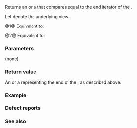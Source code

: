 {{cpp/ranges/enumerate_view/title|end}}
{{cpp/ranges/enumerate_view/navbar}}

{{dcl begin}}
{{dcl|num=1|since=c++23|
constexpr auto end() requires (!__simple_view&lt;V&gt;);
}}
{{dcl|num=2|since=c++23|
constexpr auto end() const requires /*range-with-movable-references*/&lt;const V&gt;;
}}
{{dcl end}}

Returns an {{rlp|iterator}} or a {{rlp|sentinel}} that compares equal to the end iterator of the {{tt|enumerate_view}}.

Let {{rlpt|/#Data members|''base_''}} denote the underlying view.

@1@ Equivalent to:
{{source|1=
if constexpr (ranges::forward_range&lt;V&gt; and 
              ranges::common_range&lt;V&gt;  and 
              ranges::sized_range&lt;V&gt;)
    return /*iterator*/&lt;false&gt;(ranges::end(base_), ranges::distance(base_));
else
    return /*sentinel*/&lt;false&gt;(ranges::end(base_));
}}

@2@ Equivalent to:
{{source|1=
if constexpr (ranges::forward_range&lt;const V&gt; and 
              ranges::common_range&lt;const V&gt;  and 
              ranges::sized_range&lt;const V&gt;)
    return /*iterator*/&lt;true&gt;(ranges::end(base_), ranges::distance(base_));
else
    return /*sentinel*/&lt;true&gt;(ranges::end(base_));
}}

===Parameters===
(none)

===Return value===
An {{rlp|iterator}} or a {{rlp|sentinel}} representing the end of the {{tt|enumerate_view}}, as described above.

===Example===
{{example
|code=
|output=
}}

===Defect reports===
{{dr list begin}}
{{dr list item|wg=lwg|dr=3919|std=C++23|before={{tt|ranges::distance}} may invoke UB for sized common&lt;br&gt; non-forward underlying ranges|after=sentinel type is returned for such ranges}}
{{dr list end}}

===See also===
{{dsc begin}}
{{dsc inc|cpp/ranges/adaptor/dsc begin|enumerate_view}}
{{dsc inc|cpp/ranges/dsc end}}
{{dsc end}}

{{langlinks|de|es|fr|it|ja|pt|ru|zh}}